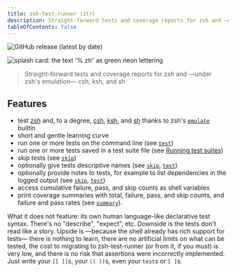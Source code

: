 ```yaml
---
title: zsh-test-runner (ztr)
description: Straight-forward tests and coverage reports for zsh and —under zsh's emulation— csh, ksh, and sh
tableOfContents: false
---
```


![GitHub release (latest by date)](https://img.shields.io/github/v/release/olets/zsh-test-runner)

![splash card: the text '% ztr' as green neon lettering](../../assets/zsh-test-runner.jpg)

> Straight-forward tests and coverage reports for zsh and —under zsh's emulation— csh, ksh, and sh

## Features

-   test [zsh](https://www.zsh.org/) and, to a degree, [csh](https://en.wikipedia.org/wiki/C_shell), [ksh](http://kornshell.com/), and [sh](https://en.wikipedia.org/wiki/Bourne_shell) thanks to zsh's [`emulate`](https://zsh.sourceforge.io/Doc/Release/Shell-Builtin-Commands.html) builtin
-   short and gentle learning curve
-   run one or more tests on the command line (see [`test`](#test---quiet---q-arg-name-notes))
-   run one or more tests saved in a test suite file (see [Running test suites](#running-test-suites))
-   skip tests (see [`skip`](#skip---quiet---q-arg-name-notes))
-   optionally give tests descriptive names (see [`skip`](#skip---quiet---q-arg-name-notes), [`test`](#test---quiet---q-arg-name-notes))
-   optionally provide notes to tests, for example to list dependencies in the logged output (see [`skip`](#skip---quiet---q-arg-name-notes), [`test`](#test---quiet---q-arg-name-notes))
-   access cumulative failure, pass, and skip counts as shell variables
-   print coverage summaries with total, failure, pass, and skip counts, and failure and pass rates (see [`summary`](#summary)).

What it does not feature: its own human language-like declarative test syntax. There's no "describe", "expect", etc. Downside is the tests don't read like a story. Upside is —because the shell already has rich support for tests— there is nothing to learn, there are no artificial limits on what can be tested, the cost to migrating to zsh-test-runner (or from it, if you must) is very low, and there is no risk that assertions were incorrectly implemented. Just write your `[[ ]]`s, your `(( ))`s, even your `test`s or `[ ]`s.